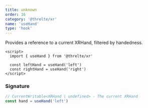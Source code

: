 ```yaml
---
title: unknown
order: 16
category: '@threlte/xr'
name: 'useHand'
type: 'hook'
---
```


Provides a reference to a current XRHand, filtered by handedness.

```svelte
<script>
  import { useHand } from '@threlte/xr'

  const leftHand = useHand('left')
  const rightHand = useHand('right')
</script>
```

### Signature

```ts
// CurrentWritable<XRHand | undefined> - The current XRHand
const hand = useHand('left')
```
